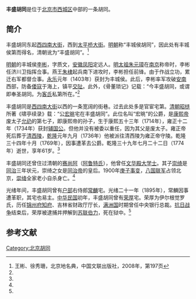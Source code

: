 {{Coord|39.9186397|116.3689335|type:landmark_region:CN-11_source:GoogleMaps|display=title}}
'''丰盛胡同'''是位于[[北京市|北京市]][[西城区|西城区]]中部的一条胡同。

==简介==
丰盛胡同东起[[西四南大街|西四南大街]]，西到[[太平桥大街|太平桥大街]]。[[明朝|明朝]]称“丰城侯胡同”，因此处有丰城侯第而得名，清朝讹为“丰盛胡同”。<ref name=bjdmd>王彬、徐秀珊，北京地名典，中国文联出版社，2008年，第197页</ref>

[[明朝|明朝]]的丰城侯[[李彬|李彬]]，字质文，[[安徽|安徽]][[凤阳|凤阳]]定远人。[[明太祖|明太祖]][[朱元璋|朱元璋]]在[[南京|南京]]称帝时，李彬任济川卫指挥佥事。燕王[[朱棣|朱棣]]起兵南下进攻时，李彬担任前锋。由于作战立功，累迁右军都督佥事。[[永乐|永乐]]元年（1403年）获封为丰城侯。此后，李彬率军攻破[[越南|安南]]西部，防备[[倭寇|倭寇]]于海上，镇平[[交阯|交阯]]。此外，《骨董琐记》记载：“今丰盛胡同，或谓即奉圣胡同。为[[客氏|客氏]]私第所在。”<ref name=bjdmd/>

丰盛胡同是[[西四南大街|西四南大街]]以西的一条宽阔的街巷。过去此处多是官宦宅第。[[清朝|清朝]][[昭梿|昭梿]]所著《啸亭续录》载：“公[[弘晀|宏晀]]宅在丰盛胡同”。此位名叫“宏晀”的公爵，是[[康熙帝|康熙帝]]废太子[[允礽|允礽]]的第七子，即康熙帝的孙子，生于康熙五十三年（1714年），雍正十二年（1734年）获封[[辅国公|辅国公]]。但他并没有被委以重任，因为其父是废太子。雍正帝死后葬于[[清西陵|清西陵]]，[[乾隆|乾隆]]元年九月（1736年）他被派往清西陵为雍正帝守陵。乾隆三十四年十月（1769年），因事遭革去公爵。乾隆三十九年七月二十二日（1774年）逝世，享年61岁。<ref name=bjdmd/>

丰盛胡同还曾住过清朝的[[赛尚阿|赛尚阿]]（[[阿鲁特氏|阿鲁特氏]]），他曾任[[文华殿大学士|文华殿大学士]]。其子[[崇绮|崇绮]]是[[同治|同治]]三年状元，崇绮之女是[[同治帝|同治帝]]的皇后。1900年[[庚子事变|庚子事变]]，[[八国联军|八国联军]]占领北京，[[崇绮|崇绮]]全家老小自杀身亡。<ref name=bjdmd/>

光绪年间，丰盛胡同曾有[[户部|户部]]右侍郎[[常麟|常麟]]宅。光绪二十一年（1895年），常麟因事遭革职，其宅也易主。[[中华民国|中华民国]]初年，丰盛胡同曾有[[荣厚|荣厚]]宅。荣厚为伊尔根觉罗氏，历任[[锦州府|锦州府]][[知府|知府]]、吉林省财政厅厅长，[[满洲国|满洲国]]时期曾任中央银行总裁。[[抗日战争|抗日战争]]结束后，荣厚被逮捕并押解到[[苏联|苏联]][[伯力|伯力]]，死在狱中。<ref name=bjdmd/>

==参考文献==
{{reflist}}

[[Category:北京胡同|Category:北京胡同]]